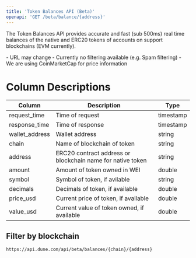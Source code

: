 ```yaml
---
title: 'Token Balances API (Beta)'
openapi: 'GET /beta/balance/{address}'
---
```


The Token Balances API provides accurate and fast (sub 500ms) real time balances of the native and ERC20 tokens of accounts on support blockchains (EVM currently).

<Note>
  - URL may change
  - Currently no filtering available (e.g. Spam filtering)
  - We are using CoinMarketCap for price information
</Note>

# Column Descriptions

| Column                          | Description                                                   | Type          |
|---------------------------------|---------------------------------------------------------------|---------------|
| request_time                    | Time of request                                               | timestamp     |
| response_time                   | Time of response                                              | timestamp     |
| wallet_address                  | Wallet address                                                | string        |
| chain                           | Name of blockchain of token                                   | string        |
| address                         | ERC20 contract address or blockchain name for native token    | string        |
| amount                          | Amount of token owned in WEI                                  | double        |
| symbol                          | Symbol of token, if avilable                                  | string        |
| decimals                        | Decimals of token, if available                               | double        |
| price_usd                       | Current price of token, if available                          | double        |
| value_usd                       | Current value of token owned, if available                    | double        |



## Filter by blockchain

```bash
https://api.dune.com/api/beta/balances/{chain}/{address}
```
